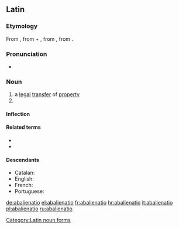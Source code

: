 ==Latin==

===Etymology===
From {{m|la|abaliēnō||alienate; remove, separate}}, from {{m|la|ab||from, away from}} + {{m|la|aliēnō||alienate, estrange}}, from {{m|la|aliēnus||foreign, alien}}, from {{m|la|alius||other, another}}.

===Pronunciation===
* {{la-pronunc|abaliēnātiō}}

===Noun===
{{la-noun|abaliēnātiō||abaliēnātiōnis|f|third}}

# a [[legal]] [[transfer]] of [[property]]
# {{inflection of|abaliēnātiō||voc|s|lang=la}}

====Inflection====
{{la-decl-3rd|abaliēnātiō}}

====Related terms====
* {{l|la|abalienatus|abaliēnātus}}
* {{l|la|abalieno|abaliēnō}}

====Descendants====
* Catalan: {{l|ca|abalienació}}
* English: {{l|en|abalienation}}
* French: {{l|fr|abaliénation}}
* Portuguese: {{l|pt|abalienação}}

[[Category:Latin noun forms]]

[[de:abalienatio]]
[[el:abalienatio]]
[[fr:abalienatio]]
[[hr:abalienatio]]
[[it:abalienatio]]
[[pl:abalienatio]]
[[ru:abalienatio]]